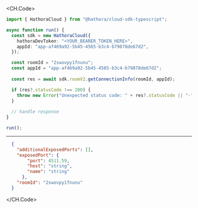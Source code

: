 
<CH.Code>
```typescript GetConnectionInfo.ts
import { HathoraCloud } from "@hathora/cloud-sdk-typescript";

async function run() {
  const sdk = new HathoraCloud({
    hathoraDevToken: "<YOUR_BEARER_TOKEN_HERE>",
    appId: "app-af469a92-5b45-4565-b3c4-b79878de67d2",
  });

  const roomId = "2swovpy1fnunu";
  const appId = "app-af469a92-5b45-4565-b3c4-b79878de67d2";
  
  const res = await sdk.roomV2.getConnectionInfo(roomId, appId);

  if (res?.statusCode !== 200) {
    throw new Error("Unexpected status code: " + res?.statusCode || "-");
  }
  
  // handle response
}

run();
```
---

```json Example Response
  {
    "additionalExposedPorts": [],
    "exposedPort": {
        "port": 4511.59,
        "host": "string",
        "name": "string"
      },
    "roomId": "2swovpy1fnunu"
  }
```
</CH.Code>
